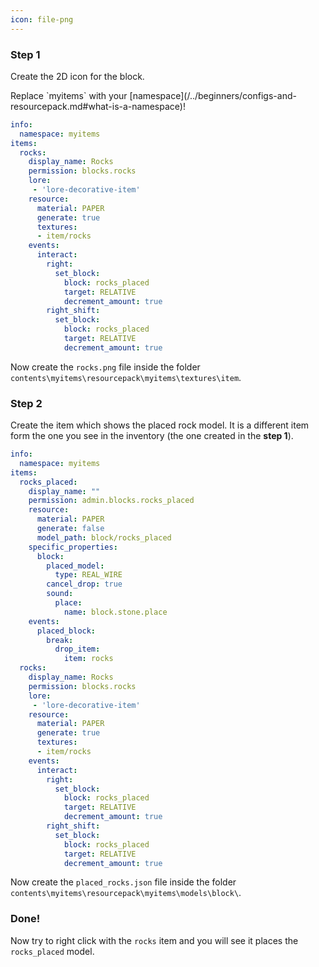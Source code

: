 ```yaml
---
icon: file-png
---
```


<Card title="FOLoAAjV_oI" icon="link" href="https://youtu.be/FOLoAAjV_oI" horizontal></Card>


### Step 1

Create the 2D icon for the block.


<Note>
Replace `myitems` with your [namespace](/../beginners/configs-and-resourcepack.md#what-is-a-namespace)!
</Note>


```yaml
info:
  namespace: myitems
items:
  rocks:
    display_name: Rocks
    permission: blocks.rocks
    lore:
     - 'lore-decorative-item'
    resource:
      material: PAPER
      generate: true
      textures:
      - item/rocks
    events:
      interact:
        right:
          set_block:
            block: rocks_placed
            target: RELATIVE
            decrement_amount: true
        right_shift:
          set_block:
            block: rocks_placed
            target: RELATIVE
            decrement_amount: true
```

Now create the `rocks.png` file inside the folder `contents\myitems\resourcepack\myitems\textures\item`.

### Step 2

Create the item which shows the placed rock model. It is a different item form the one you see in the inventory (the one created in the **step 1**).

```yaml
info:
  namespace: myitems
items:
  rocks_placed:
    display_name: ""
    permission: admin.blocks.rocks_placed
    resource:
      material: PAPER
      generate: false
      model_path: block/rocks_placed
    specific_properties:
      block:
        placed_model:
          type: REAL_WIRE
        cancel_drop: true
        sound:
          place:
            name: block.stone.place
    events:
      placed_block:
        break:
          drop_item:
            item: rocks
  rocks:
    display_name: Rocks
    permission: blocks.rocks
    lore:
     - 'lore-decorative-item'
    resource:
      material: PAPER
      generate: true
      textures:
      - item/rocks
    events:
      interact:
        right:
          set_block:
            block: rocks_placed
            target: RELATIVE
            decrement_amount: true
        right_shift:
          set_block:
            block: rocks_placed
            target: RELATIVE
            decrement_amount: true
```

Now create the `placed_rocks.json` file inside the folder `contents\myitems\resourcepack\myitems\models\block\`.

### Done!

Now try to right click with the `rocks` item and you will see it places the `rocks_placed` model.

